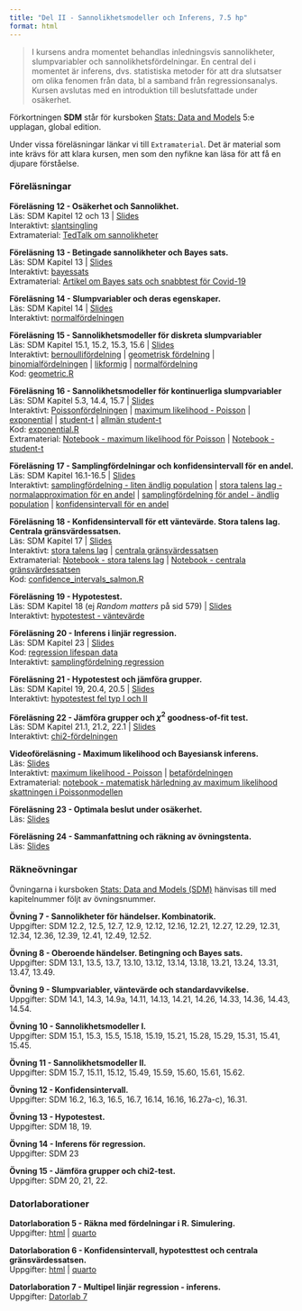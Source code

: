 ```yaml
---
title: "Del II - Sannolikhetsmodeller och Inferens, 7.5 hp"
format: html
---
```


> I kursens andra momentet behandlas inledningsvis sannolikheter, slumpvariabler och sannolikhetsfördelningar. En central del i momentet är inferens, dvs. statistiska metoder för att dra slutsatser om olika fenomen från data, bl a samband från regressionsanalys. Kursen avslutas med en introduktion till beslutsfattade under osäkerhet.

Förkortningen **SDM** står för kursboken [Stats: Data and Models](https://nordics.pearson.com/products/stats-data-and-models-5th-global-edition-e-book?variant=42945920630933) 5:e upplagan, global edition.

Under vissa föreläsningar länkar vi till `Extramaterial`. Det är material som inte krävs för att klara kursen, men som den nyfikne kan läsa för att få en djupare förståelse.

### **Föreläsningar**

**Föreläsning 12 - Osäkerhet och Sannolikhet.**\
Läs: SDM Kapitel 12 och 13 \| [Slides](/slides/F12Sannolikhet.pdf)\
Interaktivt: [slantsingling](/observable/storatalenslag_bernoulli.qmd)\
Extramaterial: [TedTalk om sannolikheter](https://youtu.be/0m5bg2hpHNw)

**Föreläsning 13 - Betingade sannolikheter och Bayes sats.**\
Läs: SDM Kapitel 13 \| [Slides](/slides/F13BetingadeSlhBayesSats.pdf)\
Interaktivt: [bayessats](/observable/bayestheorem.qmd)\
Extramaterial: [Artikel om Bayes sats och snabbtest för Covid-19](https://www.varsity.co.uk/science/21149)

**Föreläsning 14 - Slumpvariabler och deras egenskaper.**\
Läs: SDM Kapitel 14 \| [Slides](/slides/F14Slumpvariabler.pdf)\
Interaktivt: [normalfördelningen](/observable/normalfordelningen.qmd)

**Föreläsning 15 - Sannolikhetsmodeller för diskreta slumpvariabler**\
Läs: SDM Kapitel 15.1, 15.2, 15.3, 15.6 \| [Slides](/slides/F15DiskretaSannolikhetsmodeller.pdf)\
Interaktivt: [bernoullifördelning](/observable/bernoullifordelningen.qmd) | [geometrisk fördelning](/observable/geometriskfordelning.qmd) | [binomialfördelningen](/observable/binomialfordelningen.qmd) | [likformig](/observable/uniformfordelning.qmd) | [normalfördelning](/observable/normalfordelningen.qmd)\
Kod: [geometric.R](/code/geometric.R)

**Föreläsning 16 - Sannolikhetsmodeller för kontinuerliga slumpvariabler**\
Läs: SDM Kapitel 5.3, 14.4, 15.7 \| [Slides](/slides/F16KontinuerligaSannolikhetsmodeller.pdf)\
Interaktivt: [Poissonfördelningen](/observable/poissonfordelningen.qmd) \| [maximum likelihood - Poisson](/observable/ml_poisson.qmd) \| [exponential](/observable/exponentialfordelningen.qmd) \| [student-t](/observable/studentt.qmd) \| [allmän student-t](/observable/studentt_allman.qmd)\
Kod: [exponential.R](/code/exponential.R)\
Extramaterial: [Notebook - maximum likelihood för Poisson](https://observablehq.com/@mattiasvillani/maximum-likelihood-poissonmodellen) | [Notebook - student-t](https://observablehq.com/@mattiasvillani/student-t) 

**Föreläsning 17 - Samplingfördelningar och konfidensintervall för en andel.**\
Läs: SDM Kapitel 16.1-16.5 | [Slides](/slides/F17KI4prop.pdf)\
Interaktivt: [samplingfördelning - liten ändlig population](/observable/sampling_finite_pop.qmd) | [stora talens lag - normalapproximation för en andel](/observable/storatalenslag_bernoulli_normalapprox.qmd) | [samplingfördelning för andel - ändlig population](/observable/sampling_prop_finite_pop.qmd) | [konfidensintervall för en andel](/observable/konfidensintervall_andel.qmd)

**Föreläsning 18 - Konfidensintervall för ett väntevärde. Stora talens lag. Centrala gränsvärdessatsen.**\
Läs: SDM Kapitel 17 \| [Slides](/slides/F18KI4mean.pdf)\
Interaktivt: [stora talens lag](/observable/storatalenslag.qmd) | [centrala gränsvärdessatsen](/observable/cgs.qmd)\
Extramaterial: [Notebook - stora talens lag](https://observablehq.com/@mattiasvillani/stora-talens-lag) \| [Notebook - centrala gränsvärdessatsen](https://observablehq.com/@mattiasvillani/cgs)\
Kod: [confidence_intervals_salmon.R](/code/confidence_intervals_salmon.R)

**Föreläsning 19 - Hypotestest.**\
Läs: SDM Kapitel 18 (ej *Random matters* på sid 579) \| [Slides](/slides/F19HypotesTest.pdf)\
Interaktivt: [hypotestest - väntevärde](/observable/hypotestest_mean.qmd)

**Föreläsning 20 - Inferens i linjär regression.**\
Läs: SDM Kapitel 23 \| [Slides](/slides/F20Regression.pdf)\
Kod: [regression lifespan data](/code/lifespan_regression.R)\
Interaktivt: [samplingfördelning regression](/observable/linreg_simple_sampling_dist.qmd)

**Föreläsning 21 - Hypotestest och jämföra grupper.**\
Läs: SDM Kapitel 19, 20.4, 20.5 \| [Slides](/misc/larry.png)\
Interaktivt: [hypotestest fel typ I och II](/observable/hypotestest_typ1och2.qmd)

**Föreläsning 22 - Jämföra grupper och $\chi^2$ goodness-of-fit test.**\
Läs: SDM Kapitel 21.1, 21.2, 22.1 \| [Slides](/misc/larry.png)\
Interaktivt: [chi2-fördelningen](/observable/chi2fordelningen.qmd)

**Videoföreläsning - Maximum likelihood och Bayesiansk inferens.**\
Läs: [Slides](/misc/larry.png)\
Interaktivt: [maximum likelihood - Poisson](/observable/ml_poisson.qmd) | [betafördelningen](/observable/betafordelningen.qmd)\
Extramaterial: [notebook - matematisk härledning av maximum likelihood skattningen i Poissonmodellen](https://observablehq.com/@mattiasvillani/maximum-likelihood-poissonmodellen)

**Föreläsning 23 - Optimala beslut under osäkerhet.**\
Läs: [Slides](/misc/larry.png)

**Föreläsning 24 - Sammanfattning och räkning av övningstenta.**\
Läs: [Slides](/misc/larry.png)


### **Räkneövningar**

Övningarna i kursboken [Stats: Data and Models (SDM)](https://nordics.pearson.com/products/stats-data-and-models-5th-global-edition-e-book?variant=42945920630933) hänvisas till med kapitelnummer följt av övningsnummer.

**Övning 7 - Sannolikheter för händelser. Kombinatorik.**\
Uppgifter: SDM 12.2, 12.5, 12.7, 12.9, 12.12, 12.16, 12.21, 12.27, 12.29, 12.31, 12.34, 12.36, 12.39, 12.41, 12.49, 12.52.

**Övning 8 - Oberoende händelser. Betingning och Bayes sats.**\
Uppgifter: SDM 13.1, 13.5, 13.7, 13.10, 13.12, 13.14, 13.18, 13.21, 13.24, 13.31, 13.47, 13.49.

**Övning 9 - Slumpvariabler, väntevärde och standardavvikelse.**\
Uppgifter: SDM 14.1, 14.3, 14.9a, 14.11, 14.13, 14.21, 14.26, 14.33, 14.36, 14.43, 14.54.

**Övning 10 - Sannolikhetsmodeller I.**\
Uppgifter: SDM 15.1, 15.3, 15.5, 15.18, 15.19, 15.21, 15.28, 15.29, 15.31, 15.41, 15.45.

**Övning 11 - Sannolikhetsmodeller II.**\
Uppgifter: SDM 15.7, 15.11, 15.12, 15.49, 15.59, 15.60, 15.61, 15.62.

**Övning 12 - Konfidensintervall.**\
Uppgifter: SDM 16.2, 16.3, 16.5, 16.7, 16.14, 16.16, 16.27a-c), 16.31.

**Övning 13 - Hypotestest.**\
Uppgifter: SDM 18, 19.

**Övning 14 - Inferens för regression.**\
Uppgifter: SDM 23

**Övning 15 - Jämföra grupper och chi2-test.**\
Uppgifter: SDM 20, 21, 22.

### **Datorlaborationer**

**Datorlaboration 5 - Räkna med fördelningar i R. Simulering.**\
Uppgifter: [html](/datorlab/lab5/DatorLab5.qmd) | <a href="https://github.com/StatisticsSU/SDA1/raw/main/datorlab/lab5/DatorLab5.qmd" download>quarto</a>

**Datorlaboration 6 - Konfidensintervall, hypotesttest och centrala gränsvärdessatsen.**\
Uppgifter: [html](/datorlab/lab6/DatorLab6.qmd) | <a href="https://github.com/StatisticsSU/SDA1/raw/main/datorlab/lab6/DatorLab6.qmd" download>quarto</a>

**Datorlaboration 7 - Multipel linjär regression - inferens.**\
Uppgifter: [Datorlab 7](/misc/larry.png)
